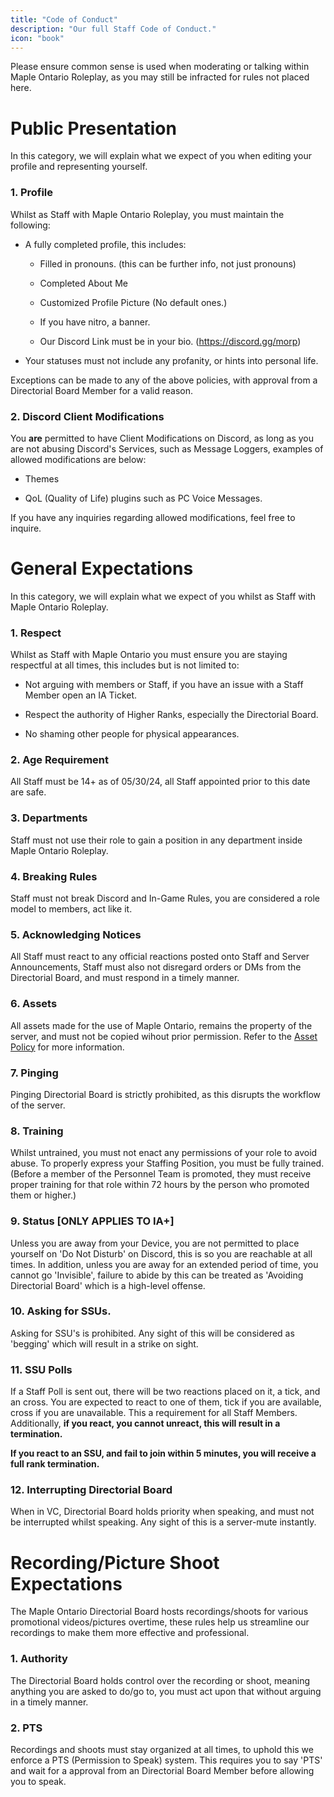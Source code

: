 ```yaml
---
title: "Code of Conduct"
description: "Our full Staff Code of Conduct."
icon: "book"
---
```


<Warning>Please ensure common sense is used when moderating or talking within Maple Ontario Roleplay, as you may still be infracted for rules not placed here.</Warning>

# Public Presentation

<Info>In this category, we will explain what we expect of you when editing your profile and representing yourself.</Info>

### 1. Profile

Whilst as Staff with Maple Ontario Roleplay, you must maintain the following:

* A fully completed profile, this includes:

  * Filled in pronouns. (this can be further info, not just pronouns)

  * Completed About Me

  * Customized Profile Picture (No default ones.)

  * If you have nitro, a banner.

  * Our Discord Link must be in your bio. (https://discord.gg/morp)

* Your statuses must not include any profanity, or hints into personal life.

<Info>Exceptions can be made to any of the above policies, with approval from a Directorial Board Member for a valid reason.</Info>

### 2. Discord Client Modifications

You **are** permitted to have Client Modifications on Discord, as long as you are not abusing Discord's Services, such as Message Loggers, examples of allowed modifications are below:

* Themes

* QoL (Quality of Life) plugins such as PC Voice Messages.

<Note>If you have any inquiries regarding allowed modifications, feel free to inquire.</Note>

# General Expectations

<Info>In this category, we will explain what we expect of you whilst as Staff with Maple Ontario Roleplay.</Info>

### 1. Respect

Whilst as Staff with Maple Ontario you must ensure you are staying respectful at all times, this includes but is not limited to:

* Not arguing with members or Staff, if you have an issue with a Staff Member open an IA Ticket.

* Respect the authority of Higher Ranks, especially the Directorial Board.

* No shaming other people for physical appearances.

### 2. Age Requirement

All Staff must be 14+ as of 05/30/24, all Staff appointed prior to this date are safe.

### 3. Departments

Staff must not use their role to gain a position in any department inside Maple Ontario Roleplay.

### 4. Breaking Rules

Staff must not break Discord and In-Game Rules, you are considered a role model to members, act like it.

### 5. Acknowledging Notices

All Staff must react to any official reactions posted onto Staff and Server Announcements, Staff must also not disregard orders or DMs from the Directorial Board, and must respond in a timely manner.

### 6. Assets

All assets made for the use of Maple Ontario, remains the property of the server, and must not be copied wihout prior permission. Refer to the [Asset Policy](https://staff.osrp.site/Information/Asset%20Policy) for more information.

### 7. Pinging

Pinging Directorial Board is strictly prohibited, as this disrupts the workflow of the server.

### 8. Training

Whilst untrained, you must not enact any permissions of your role to avoid abuse. To properly express your Staffing Position, you must be fully trained. (Before a member of the Personnel Team is promoted, they must receive proper training for that role within 72 hours by the person who promoted them or higher.)

### 9. Status \[ONLY APPLIES TO IA+]

Unless you are away from your Device, you are not permitted to place yourself on 'Do Not Disturb' on Discord, this is so you are reachable at all times. In addition, unless you are away for an extended period of time, you cannot go 'Invisible', failure to abide by this can be treated as 'Avoiding Directorial Board' which is a high-level offense.

### 10. Asking for SSUs.

Asking for SSU's is prohibited. Any sight of this will be considered as 'begging' which will result in a strike on sight.

### 11. SSU Polls

If a Staff Poll is sent out, there will be two reactions placed on it, a tick, and an cross. You are expected to react to one of them, tick if you are available, cross if you are unavailable. This a requirement for all Staff Members. Additionally, **if you react, you cannot unreact, this will result in a termination.**

**If you react to an SSU, and fail to join within 5 minutes, you will receive a full rank termination.**

### 12. Interrupting Directorial Board

When in VC, Directorial Board holds priority when speaking, and must not be interrupted whilst speaking. Any sight of this is a server-mute instantly.

# Recording/Picture Shoot Expectations

<Info>The Maple Ontario Directorial Board hosts recordings/shoots for various promotional videos/pictures overtime, these rules help us streamline our recordings to make them more effective and professional.</Info>

### 1. Authority

The Directorial Board holds control over the recording or shoot, meaning anything you are asked to do/go to, you must act upon that without arguing in a timely manner.

### 2. PTS

Recordings and shoots must stay organized at all times, to uphold this we enforce a PTS (Permission to Speak) system. This requires you to say 'PTS' and wait for a approval from an Directorial Board Member before allowing you to speak.
